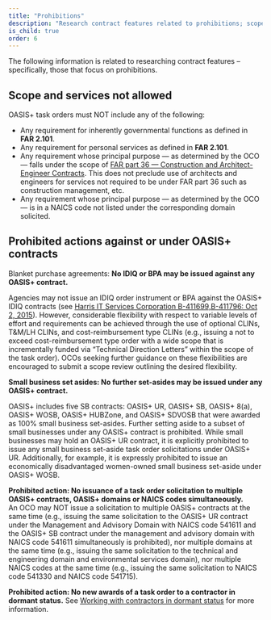```yaml
---
title: "Prohibitions"
description: "Research contract features related to prohibitions; scope and services that are not allowed and prohibited actions."
is_child: true
order: 6
---
```

The following information is related to researching contract features – specifically, those that focus on prohibitions.

## Scope and services not allowed

OASIS+ task orders must NOT include any of the following:
- Any requirement for inherently governmental functions as defined in **FAR 2.101**.
- Any requirement for personal services as defined in **FAR 2.101**.
- Any requirement whose principal purpose — as determined by the OCO — falls under the scope of [FAR part 36 — Construction and Architect-Engineer Contracts](https://www.acquisition.gov/far/part-36). This does not preclude use of architects and engineers for services not required to be under FAR part 36 such as construction management, etc.
- Any requirement whose principal purpose — as determined by the OCO — is in a NAICS code not listed under the corresponding domain solicited. 

## Prohibited actions against or under OASIS+ contracts

Blanket purchase agreements: **No IDIQ or BPA may be issued against any OASIS+ contract.**

Agencies may not issue an IDIQ order instrument or BPA against the OASIS+ IDIQ contracts (see [Harris IT Services Corporation B-411699,B-411796: Oct 2, 2015](https://www.gao.gov/products/b-411699%2Cb-411796#mt%3De-report)). However, considerable flexibility with respect to variable levels of effort and requirements can be achieved through the use of optional CLINs, T&M/LH CLINs, and cost-reimbursement type CLINs (e.g., issuing a not to exceed cost-reimbursement type order with a wide scope that is incrementally funded via “Technical Direction Letters” within the scope of the task order). OCOs seeking further guidance on these flexibilities are encouraged to submit a scope review outlining the desired flexibility.

**Small business set asides: No further set-asides may be issued under any OASIS+ contract.**

OASIS+ includes five SB contracts: OASIS+ UR, OASIS+ SB, OASIS+ 8(a), OASIS+ WOSB, OASIS+ HUBZone, and OASIS+ SDVOSB that were awarded as 100% small business set-asides. Further setting aside to a subset of small businesses under any OASIS+ contract is prohibited. While small businesses may hold an OASIS+ UR contract, it is explicitly prohibited to issue any small business set-aside task order solicitations under OASIS+ UR. Additionally, for example, it is expressly prohibited to issue an economically disadvantaged women-owned small business set-aside under OASIS+ WOSB.

**Prohibited action: No issuance of a task order solicitation to multiple OASIS+ contracts, OASIS+ domains or NAICS codes simultaneously.**  
An OCO may NOT issue a solicitation to multiple OASIS+ contracts at the same time (e.g., issuing the same solicitation to the OASIS+ UR contract under the Management and Advisory Domain with NAICS code 541611 and the OASIS+ SB contract under the management and advisory domain with NAICS code 541611 simultaneously is prohibited), nor multiple domains at the same time (e.g., issuing the same solicitation to the technical and engineering domain and environmental services domain), nor multiple NAICS codes at the same time (e.g., issuing the same solicitation to NAICS code 541330 and NAICS code 541715). 

**Prohibited action: No new awards of a task order to a contractor in dormant status.** See [Working with contractors in dormant status](/buyers-guide/develop-issue-task-order-solicitation/#contractors-in-dormant-status) for more information. 


